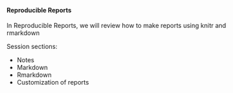 <br>

####  **Reproducible Reports**

In Reproducible Reports, we will review how to make reports using knitr and rmarkdown

Session sections:

* Notes
* Markdown
* Rmarkdown
* Customization of reports